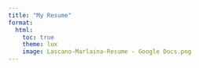 ```yaml
---
title: "My Resume"
format:
  html:
    toc: true
    theme: lux
    image: Lascano-Marlaina-Resume - Google Docs.png
---
```

